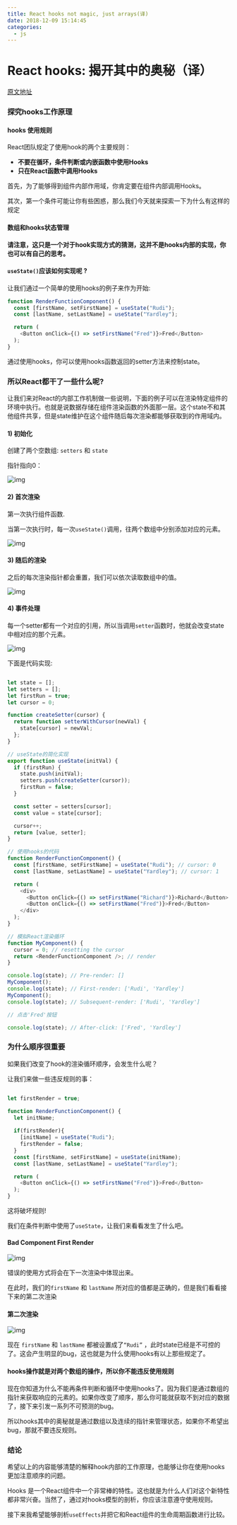 ```yaml
---
title: React hooks not magic, just arrays(译)
date: 2018-12-09 15:14:45
categories:
  - js
---
```


# React hooks: 揭开其中的奥秘（译）

[原文地址](https://medium.com/@ryardley/react-hooks-not-magic-just-arrays-cd4f1857236e)

### 探究hooks工作原理

#### hooks 使用规则

React团队规定了使用hook的两个主要规则：

- **不要在循环，条件判断或内嵌函数中使用Hooks**
- **只在React函数中调用Hooks**

首先，为了能够得到组件内部作用域，你肯定要在组件内部调用Hooks。

其次，第一个条件可能让你有些困惑，那么我们今天就来探索一下为什么有这样的规定

#### 数组和hooks状态管理

**请注意，这只是一个对于hook实现方式的猜测，这并不是hooks内部的实现，你也可以有自己的思考。**

####  `useState()`应该如何实现呢 ?

让我们通过一个简单的使用hooks的例子来作为开始:

```js
function RenderFunctionComponent() {
  const [firstName, setFirstName] = useState("Rudi");
  const [lastName, setLastName] = useState("Yardley");

  return (
    <Button onClick={() => setFirstName("Fred")}>Fred</Button>
  );
}
```

通过使用hooks，你可以使用hooks函数返回的setter方法来控制state。

### 所以React都干了一些什么呢?

让我们来对React的内部工作机制做一些说明，下面的例子可以在渲染特定组件的环境中执行。也就是说数据存储在组件渲染函数的外面那一层。这个state不和其他组件共享，但是state维护在这个组件随后每次渲染都能够获取到的作用域内。

#### 1) 初始化

创建了两个空数组: `setters` 和 `state`

指针指向0：



![img](https://cdn-images-1.medium.com/max/1600/1*LAZDuAEm7nbcx0vWVKJJ2w.png)

#### 2) 首次渲染

第一次执行组件函数.

当第一次执行时，每一次`useState()`调用，往两个数组中分别添加对应的元素。

![img](https://cdn-images-1.medium.com/max/1600/1*8TpWnrL-Jqh7PymLWKXbWg.png)

#### 3) 随后的渲染 

之后的每次渲染指针都会重置，我们可以依次读取数组中的值。

![img](https://cdn-images-1.medium.com/max/1600/1*qtwvPWj-K3PkLQ6SzE2u8w.png)

#### 4) 事件处理

每一个setter都有一个对应的引用，所以当调用`setter`函数时，他就会改变state中相对应的那个元素。

![img](https://cdn-images-1.medium.com/max/1600/1*3L8YJnn5eV5ev1FuN6rKSQ.png)

下面是代码实现:

```js

let state = [];
let setters = [];
let firstRun = true;
let cursor = 0;

function createSetter(cursor) {
  return function setterWithCursor(newVal) {
    state[cursor] = newVal;
  };
}

// useState的简化实现
export function useState(initVal) {
  if (firstRun) {
    state.push(initVal);
    setters.push(createSetter(cursor));
    firstRun = false;
  }

  const setter = setters[cursor];
  const value = state[cursor];

  cursor++;
  return [value, setter];
}

// 使用hooks的代码
function RenderFunctionComponent() {
  const [firstName, setFirstName] = useState("Rudi"); // cursor: 0
  const [lastName, setLastName] = useState("Yardley"); // cursor: 1

  return (
    <div>
      <Button onClick={() => setFirstName("Richard")}>Richard</Button>
      <Button onClick={() => setFirstName("Fred")}>Fred</Button>
    </div>
  );
}

// 模拟React渲染循环
function MyComponent() {
  cursor = 0; // resetting the cursor
  return <RenderFunctionComponent />; // render
}

console.log(state); // Pre-render: []
MyComponent();
console.log(state); // First-render: ['Rudi', 'Yardley']
MyComponent();
console.log(state); // Subsequent-render: ['Rudi', 'Yardley']

// 点击'Fred'按钮

console.log(state); // After-click: ['Fred', 'Yardley']
```

### 为什么顺序很重要

如果我们改变了hook的渲染循环顺序，会发生什么呢？

让我们来做一些违反规则的事：

```js

let firstRender = true;

function RenderFunctionComponent() {
  let initName;
  
  if(firstRender){
    [initName] = useState("Rudi");
    firstRender = false;
  }
  const [firstName, setFirstName] = useState(initName);
  const [lastName, setLastName] = useState("Yardley");

  return (
    <Button onClick={() => setFirstName("Fred")}>Fred</Button>
  );
}
```

这将破坏规则!

我们在条件判断中使用了`useState`，让我们来看看发生了什么吧。

#### Bad Component First Render

![img](https://cdn-images-1.medium.com/max/1600/1*C4IA_Y7v6eoptZTBspRszQ.png)

错误的使用方式将会在下一次渲染中体现出来。

在此时，我们的`firstName` 和 `lastName` 所对应的值都是正确的，但是我们看看接下来的第二次渲染

#### 第二次渲染



![img](https://cdn-images-1.medium.com/max/1600/1*aK7jIm6oOeHJqgWnNXt8Ig.png)

现在 `firstName` 和 `lastName` 都被设置成了`“Rudi”` ，此时state已经是不可控的了。这会产生明显的bug，这也就是为什么使用hooks有以上那些规定了。

#### hooks操作就是对两个数组的操作，所以你不能违反使用规则

现在你知道为什么不能再条件判断和循环中使用hooks了。因为我们是通过数组的指针来获取响应的元素的。如果你改变了顺序，那么你可能就获取不到对应的数据了，接下来引发一系列不可预测的bug。

所以hooks其中的奥秘就是通过数组以及连续的指针来管理状态，如果你不希望出bug，那就不要违反规则。

### 结论

希望以上的内容能够清楚的解释hook内部的工作原理，也能够让你在使用hooks更加注意顺序的问题。

Hooks 是一个React组件中一个非常棒的特性。这也就是为什么人们对这个新特性都非常兴奋。当然了，通过对hooks模型的剖析，你应该注意遵守使用规则。

接下来我希望能够剖析`useEffects`并把它和React组件的生命周期函数进行比较。